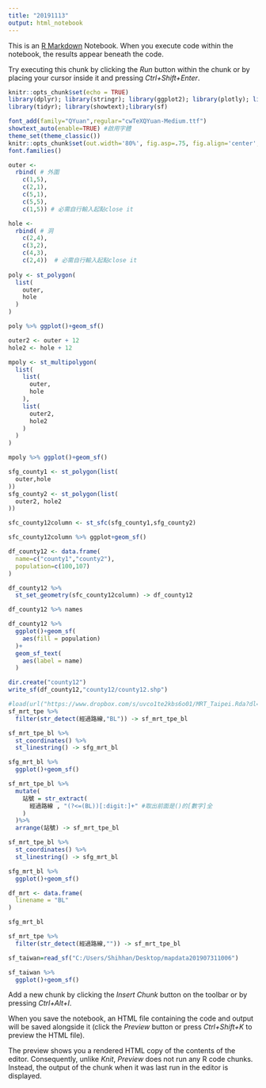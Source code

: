 ```yaml
---
title: "20191113"
output: html_notebook
---
```


This is an [R Markdown](http://rmarkdown.rstudio.com) Notebook. When you execute code within the notebook, the results appear beneath the code. 

Try executing this chunk by clicking the *Run* button within the chunk or by placing your cursor inside it and pressing *Ctrl+Shift+Enter*. 

```r
knitr::opts_chunk$set(echo = TRUE)
library(dplyr); library(stringr); library(ggplot2); library(plotly); library(lubridate); library(readr);
library(tidyr); library(showtext);library(sf)

font_add(family="QYuan",regular="cwTeXQYuan-Medium.ttf")
showtext_auto(enable=TRUE) #啟用字體
theme_set(theme_classic())
knitr::opts_chunk$set(out.width='80%', fig.asp=.75, fig.align='center', fig.showtext=T)
font.families()
```


```r
outer <-     
  rbind( # 外圍
    c(1,5),
    c(2,1),
    c(5,1),
    c(5,5),
    c(1,5)) # 必需自行輸入起點close it

hole <-
  rbind( # 洞
    c(2,4),
    c(3,2),
    c(4,3),
    c(2,4))  # 必需自行輸入起點close it
  
poly <- st_polygon(
  list(
    outer, 
    hole
  )
) 

poly %>% ggplot()+geom_sf()
```


```r
outer2 <- outer + 12
hole2 <- hole + 12

mpoly <- st_multipolygon(
  list(
    list(
      outer,
      hole
    ),
    list(
      outer2,
      hole2
    )
  )
) 

mpoly %>% ggplot()+geom_sf()
```


```r
sfg_county1 <- st_polygon(list(
  outer,hole
))
sfg_county2 <- st_polygon(list(
  outer2, hole2
))

sfc_county12column <- st_sfc(sfg_county1,sfg_county2)

sfc_county12column %>% ggplot+geom_sf()
```


```r
df_county12 <- data.frame(
  name=c("county1","county2"),
  population=c(100,107)
)

df_county12 %>%
  st_set_geometry(sfc_county12column) -> df_county12

df_county12 %>% names

df_county12 %>%
  ggplot()+geom_sf(
    aes(fill = population)
  )+
  geom_sf_text(
    aes(label = name)
  )
```


```r
dir.create("county12")
write_sf(df_county12,"county12/county12.shp")
```


```r
#load(url("https://www.dropbox.com/s/uvco1te2kbs6o01/MRT_Taipei.Rda?dl=1"))
sf_mrt_tpe %>%
  filter(str_detect(經過路線,"BL")) -> sf_mrt_tpe_bl

sf_mrt_tpe_bl %>%
  st_coordinates() %>%
  st_linestring() -> sfg_mrt_bl

sfg_mrt_bl %>%
  ggplot()+geom_sf()
```


```r
sf_mrt_tpe_bl %>%
  mutate(
    站號 = str_extract(
      經過路線 , "(?<=(BL))[:digit:]+" #取出前面是()的[數字]全
    ) 
  )%>%
  arrange(站號) -> sf_mrt_tpe_bl

sf_mrt_tpe_bl %>%
  st_coordinates() %>%
  st_linestring() -> sfg_mrt_bl

sfg_mrt_bl %>%
  ggplot()+geom_sf()

df_mrt <- data.frame(
  linename = "BL"
)

sfg_mrt_bl
```


```r
sf_mrt_tpe %>%
  filter(str_detect(經過路線,"")) -> sf_mrt_tpe_bl
```


```r
sf_taiwan=read_sf("C:/Users/Shihhan/Desktop/mapdata201907311006")

sf_taiwan %>%
  ggplot()+geom_sf()
```

Add a new chunk by clicking the *Insert Chunk* button on the toolbar or by pressing *Ctrl+Alt+I*.

When you save the notebook, an HTML file containing the code and output will be saved alongside it (click the *Preview* button or press *Ctrl+Shift+K* to preview the HTML file).

The preview shows you a rendered HTML copy of the contents of the editor. Consequently, unlike *Knit*, *Preview* does not run any R code chunks. Instead, the output of the chunk when it was last run in the editor is displayed.
